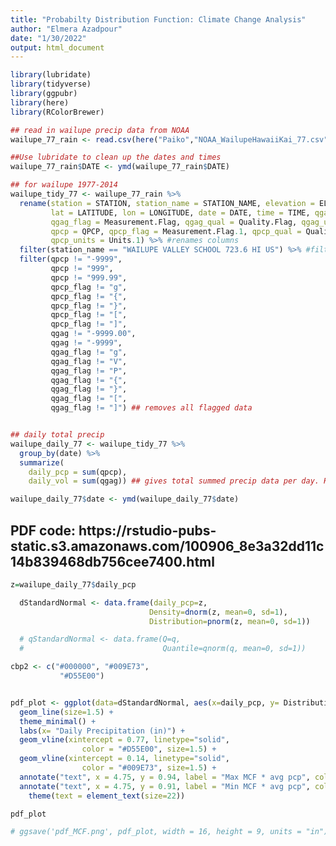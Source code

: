```yaml
---
title: "Probabilty Distribution Function: Climate Change Analysis"
author: "Elmera Azadpour"
date: "1/30/2022"
output: html_document
---
```


```r
library(lubridate)
library(tidyverse)
library(ggpubr)
library(here)
library(RColorBrewer)
```

```r
## read in wailupe precip data from NOAA
wailupe_77_rain <- read.csv(here("Paiko","NOAA_WailupeHawaiiKai_77.csv"))

##Use lubridate to clean up the dates and times
wailupe_77_rain$DATE <- ymd(wailupe_77_rain$DATE)

```

```r
## for wailupe 1977-2014
wailupe_tidy_77 <- wailupe_77_rain %>% 
  rename(station = STATION, station_name = STATION_NAME, elevation = ELEVATION, 
         lat = LATITUDE, lon = LONGITUDE, date = DATE, time = TIME, qgag = QGAG, 
         qgag_flag = Measurement.Flag, qgag_qual = Quality.Flag, qgag_units = Units, 
         qpcp = QPCP, qpcp_flag = Measurement.Flag.1, qpcp_qual = Quality.Flag.1, 
         qpcp_units = Units.1) %>% #renames columns
  filter(station_name == "WAILUPE VALLEY SCHOOL 723.6 HI US") %>% #filter to Wailupe gauge only
  filter(qpcp != "-9999",
         qpcp != "999",
         qpcp != "999.99",
         qpcp_flag != "g",
         qpcp_flag != "{",
         qpcp_flag != "}",
         qpcp_flag != "[",
         qpcp_flag != "]",
         qgag != "-9999.00",
         qgag != "-9999",
         qgag_flag != "g",
         qgag_flag != "V",
         qgag_flag != "P",
         qgag_flag != "{",
         qgag_flag != "}",
         qgag_flag != "[",
         qgag_flag != "]") ## removes all flagged data


## daily total precip
wailupe_daily_77 <- wailupe_tidy_77 %>%  
  group_by(date) %>%
  summarize(
    daily_pcp = sum(qpcp),
    daily_vol = sum(qgag)) ## gives total summed precip data per day. HT is given in inches.

wailupe_daily_77$date <- ymd(wailupe_daily_77$date)
```


## PDF code: https://rstudio-pubs-static.s3.amazonaws.com/100906_8e3a32dd11c14b839468db756cee7400.html
```r

z=wailupe_daily_77$daily_pcp

  dStandardNormal <- data.frame(daily_pcp=z,
                               Density=dnorm(z, mean=0, sd=1),
                               Distribution=pnorm(z, mean=0, sd=1))  

  # qStandardNormal <- data.frame(Q=q, 
  #                               Quantile=qnorm(q, mean=0, sd=1))  

cbp2 <- c("#000000", "#009E73",
           "#D55E00")


pdf_plot <- ggplot(data=dStandardNormal, aes(x=daily_pcp, y= Distribution)) +
  geom_line(size=1.5) +
  theme_minimal() +
  labs(x= "Daily Precipitation (in)") +
  geom_vline(xintercept = 0.77, linetype="solid", 
                color = "#D55E00", size=1.5) +
  geom_vline(xintercept = 0.14, linetype="solid", 
                color = "#009E73", size=1.5) +
  annotate("text", x = 4.75, y = 0.94, label = "Max MCF * avg pcp", color = "#D55E00", size =5) +
  annotate("text", x = 4.75, y = 0.91, label = "Min MCF * avg pcp", color = "#009E73",size =5) +
    theme(text = element_text(size=22)) 

pdf_plot

# ggsave('pdf_MCF.png', pdf_plot, width = 16, height = 9, units = "in")

```

